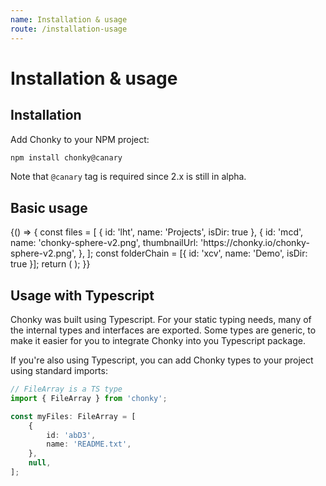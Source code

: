 ```yaml
---
name: Installation & usage
route: /installation-usage
---
```



# Installation & usage

## Installation

Add Chonky to your NPM project:

```bash
npm install chonky@canary
```

Note that `@canary` tag is required since 2.x is still in alpha.

## Basic usage

<Playground>
    {() => {
        const files = [
            { id: 'lht', name: 'Projects', isDir: true },
            {
                id: 'mcd',
                name: 'chonky-sphere-v2.png',
                thumbnailUrl: 'https://chonky.io/chonky-sphere-v2.png',
            },
        ];
        const folderChain = [{ id: 'xcv', name: 'Demo', isDir: true }];
        return (
            <FileBrowser files={files} folderChain={folderChain}>
                <FileNavbar />
                <FileToolbar />
                <FileList />
            </FileBrowser>
        );
    }}
</Playground>

## Usage with Typescript

Chonky was built using Typescript. For your static typing needs, many of the internal
types and interfaces are exported. Some types are generic, to make it easier for you
to integrate Chonky into you Typescript package.

If you're also using Typescript, you can add Chonky types to your project using
standard imports:

```ts
// FileArray is a TS type
import { FileArray } from 'chonky';

const myFiles: FileArray = [
    {
        id: 'abD3',
        name: 'README.txt',
    },
    null,
];
```
